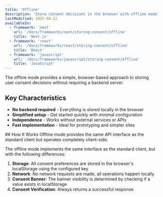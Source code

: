 ```yaml
---
title: 'Offline'
description: 'Store consent decisions in the browser with offline mode, perfect for sites without backend requirements'
lastModified: 2025-08-22
availableIn:
  - framework: 'next'
    url: '/docs/frameworks/next/storing-consent/offline'
    title: 'Next.js'
  - framework: 'react'
    url: '/docs/frameworks/react/storing-consent/offline'
    title: 'React'
  - framework: 'javascript'
    url: '/docs/frameworks/javascript/storing-consent/offline'
    title: 'JavaScript'
---
```


<section id="overview">
The offline mode provides a simple, browser-based approach to storing user consent decisions without requiring a backend server.

## Key Characteristics

- **No backend required** - Everything is stored locally in the browser
- **Simplified setup** - Get started quickly with minimal configuration
- **Independence** - Works without external services or APIs
- **Fast implementation** - Ideal for prototyping and simpler sites
</section> 

<section id="how-it-works">
## How It Works

<Callout type="note">
  Offline mode provides the same API interface as the standard client but operates completely client-side.
</Callout>

The offline mode implements the same interface as the standard client, but with the following differences:

1. **Storage**: All consent preferences are stored in the browser's localStorage using the configured key
2. **Network**: No network requests are made, all operations happen locally
3. **Consent Banner**: The banner visibility is determined by checking if a value exists in localStorage
4. **Consent Verification**: Always returns a successful response
</section>